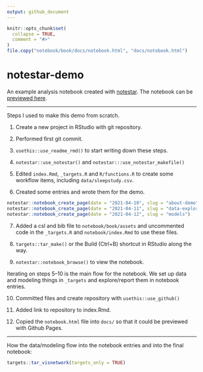 ```yaml
---
output: github_document
---
```


<!-- README.md is generated from README.Rmd. Please edit that file -->

```r
knitr::opts_chunk$set(
  collapse = TRUE,
  comment = "#>"
)
file.copy("notebook/book/docs/notebook.html", "docs/notebook.html")
```

# notestar-demo

<!-- badges: start -->
<!-- badges: end -->

An example analysis notebook created with
[notestar](https://github.com/tjmahr/notestar). The notebook can be [previewed
here](http://www.tjmahr.com/notestar-demo/notebook.html).

***

Steps I used to make this demo from scratch.

1.  Create a new project in RStudio with git repository.

2.  Performed first git commit.

3.  `usethis::use_readme_rmd()` to start writing down these steps.

4.  `notestar::use_notestar()` and `notestar:::use_notestar_makefile()`

5.  Edited `index.Rmd`, `_targets.R` and `R/functions.R` to create some workflow
    items, including `data/sleepstudy.csv`.

6.  Created some entries and wrote them for the demo.

``` r
notestar::notebook_create_page(date = "2021-04-10", slug = "about-demo")
notestar::notebook_create_page(date = "2021-04-11", slug = "data-exploration")
notestar::notebook_create_page(date = "2021-04-12", slug = "models")
```

7.  Added a csl and bib file to `notebook/book/assets` and uncommented code in
    the `_targets.R` and `notebook/index.Rmd` to use these files.
    
8.  `targets::tar_make()` or the Build (Ctrl+B) shortcut in RStudio along the
    way.

9.  `notestar::notebook_browse()` to view the notebook.

Iterating on steps 5--10 is the main flow for the notebook. We set up data and
modeling things in `_targets` and explore/report them in notebook entries.

10. Committed files and create repository with `usethis::use_github()`

11. Added link to repository to index.Rmd.

12. Copied the `notebook.html` file into `docs/` so that it could be 
    previewed with Github Pages.

*** 

How the data/modeling flow into the notebook entries and into the final
notebook:

```r
targets::tar_visnetwork(targets_only = TRUE)
```
